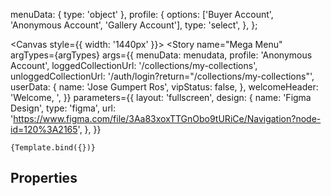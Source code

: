 <!--- Megamenu.stories.mdx --->



<Meta
  title="Navigation/Mega Menu"
  component={MegamenuDemo}
  decorators={[withDesign]}
/>


  menuData: { type: 'object' },
  profile: {
    options: ['Buyer Account', 'Anonymous Account', 'Gallery Account'],
    type: 'select',
  },
};

<Canvas style={{ width: '1440px' }}>
  <Story
    name="Mega Menu"
    argTypes={argTypes}
    args={{
      menuData: menudata,
      profile: 'Anonymous Account',
      loggedCollectionUrl: '/collections/my-collections',
      unloggedCollectionUrl: '/auth/login?return="/collections/my-collections"',
      userData: {
        name: 'Jose Gumpert Ros',
        vipStatus: false,
      },
      welcomeHeader: 'Welcome, ',
    }}
    parameters={{
      layout: 'fullscreen',
      design: {
        name: 'Figma Design',
        type: 'figma',
        url:
          'https://www.figma.com/file/3Aa83xoxTTGnObo9tURiCe/Navigation?node-id=120%3A2165',
      },
    }}
  >
    {Template.bind({})}
  </Story>
</Canvas>

## Properties

<ArgsTable of={MegamenuDemo} />
